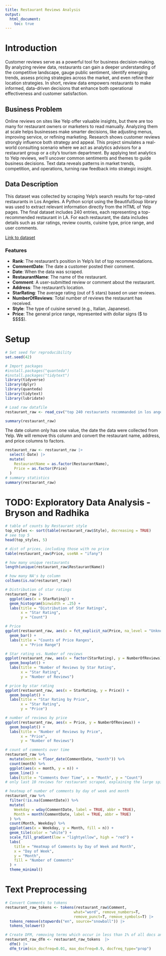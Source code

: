```yaml
---
title: Restaurant Reviews Analysis
output: 
  html_document: 
    toc: true
---
```


# Introduction

Customer reviews serve as a powerful tool for business decision-making. By analyzing review data, restaurants can gain a deeper understanding of the competitive landscape, gauge public sentiment, identify emerging trends, assess pricing strategies across the market, and even refine their location strategies. In short, review data empowers restaurants to make informed, data-driven decisions that enhance both operational effectiveness and customer satisfaction.


## Business Problem

Online reviews on sites like Yelp offer valuable insights, but there are too many for restaurant owners or marketers to read manually. Analyzing them at scale helps businesses make smarter decisions, like adjusting menus, improving service, or refining marketing. Research shows customer reviews strongly influence both strategy and appeal. This project simulates a real-world consulting scenario where we act as analytics advisors for a restaurant group or a city’s tourism department. By applying text analytics to Yelp reviews, we’ll uncover common sentiments and themes to guide business decisions. Text data reveals patterns in market trends, competition, and operations, turning raw feedback into strategic insight.

## Data Description

This dataset was collected by scraping Yelp’s search results for top-rated restaurants in Los Angeles. A Python script using the BeautifulSoup library was used to extract relevant information directly from the HTML of Yelp pages. The final dataset includes 240 entries, each representing a top-recommended restaurant in LA. For each restaurant, the data includes details such as star ratings, review counts, cuisine type, price range, and user comments.

[Link to dataset](https://www.kaggle.com/datasets/lorentzyeung/top-240-recommended-restaurants-in-la-2023?resource=download&select=top+240+restaurants+recommanded+in+los+angeles+URL.csv)

### Features

- **Rank**: The restaurant’s position in Yelp’s list of top recommendations.
- **CommentDate**: The date a customer posted their comment.
- **Date**: When the data was scraped.
- **RestaurantName**: The name of the restaurant.
- **Comment**: A user-submitted review or comment about the restaurant.
- **Address**: The restaurant’s location.
- **StarRating**: The average rating (out of 5 stars) based on user reviews.
- **NumberOfReviews**: Total number of reviews the restaurant has received.
- **Style**: The type of cuisine served (e.g., Italian, Japanese).
- **Price**: The general price range, represented with dollar signs (\$ to \$\$\$\$).

# Setup

```r
# Set seed for reproducibility
set.seed(42)

# Import packages
#install.packages("quanteda")
#install.packages("tidytext")
library(tidyverse)
library(dplyr)
library(quanteda)
library(tidytext)
library(lubridate)

# Load raw datafile
restaurant_raw <- read_csv("top 240 restaurants recommanded in los angeles 2.csv")

summary(restaurant_raw)
```

The date column only has one value, the date the data were collected from Yelp. We will remove this column and convert the restaurant name, address, and price columns to factors. 

```r
restaurant_raw <- restaurant_raw |>
  select(-Date) |>
  mutate(
    RestaurantName = as.factor(RestaurantName),
    Price = as.factor(Price)
  )
# summary statistics
summary(restaurant_raw)
```

# TODO: Exploratory Data Analysis - Bryson and Radhika

```r
# table of counts by Restaurant style
top_styles <- sort(table(restaurant_raw$Style), decreasing = TRUE)
# see top 5 
head(top_styles, 5)

# dist of prices, including those with no price
table(restaurant_raw$Price, useNA = "ifany")

# how many unique restaurants
length(unique(restaurant_raw$RestaurantName))

# how many NA's by column
colSums(is.na(restaurant_raw))

# Distribution of star ratings
restaurant_raw |>
  ggplot(aes(x = StarRating)) +
  geom_histogram(binwidth = .25) +
  labs(title = "Distribution of Star Ratings",
       x = "Star Rating",
       y = "Count")

# Price
ggplot(restaurant_raw, aes(x = fct_explicit_na(Price, na_level = "Unknown"))) +
  geom_bar() +
  labs(title = "Counts of Price Ranges",
       x = "Price Range")

# Star rating vs. Number of reviews
ggplot(restaurant_raw, aes(x = factor(StarRating), y = NumberOfReviews)) +
  geom_boxplot() +
  labs(title = "Number of Reviews by Star Rating",
       x = "Star Rating",
       y = "Number of Reviews")

# price by star rating
ggplot(restaurant_raw, aes(x = StarRating, y = Price)) +
  geom_boxplot() +
  labs(title = "Star Rating by Price",
       x = "Star Rating",
       y = "Price")

# number of reviews by price
ggplot(restaurant_raw, aes(x = Price, y = NumberOfReviews)) +
  geom_boxplot() +
  labs(title = "Number of Reviews by Price",
       x = "Price",
       y = "Number of Reviews")

# count of comments over time
restaurant_raw %>%
  mutate(month = floor_date(CommentDate, "month")) %>%
  count(month) %>%
  ggplot(aes(x = month, y = n)) +
  geom_line() +
  labs(title = "Comments Over Time", x = "Month", y = "Count")
# only last 10 reviews for restaurant scraped, explaining the large spike at end

# heatmap of number of comments by day of week and month
restaurant_raw %>%
  filter(!is.na(CommentDate)) %>%
  mutate(
    Weekday = wday(CommentDate, label = TRUE, abbr = TRUE),
    Month = month(CommentDate, label = TRUE, abbr = TRUE)
  ) %>%
  count(Month, Weekday) %>%
  ggplot(aes(x = Weekday, y = Month, fill = n)) +
  geom_tile(color = "white") +
  scale_fill_gradient(low = "lightyellow", high = "red") +
  labs(
    title = "Heatmap of Comments by Day of Week and Month",
    x = "Day of Week",
    y = "Month",
    fill = "Number of Comments"
  ) +
  theme_minimal()
```

# Text Preprocessing

```r
# Convert Comments to tokens
restaurant_raw_tokens <- tokens(restaurant_raw$Comment,
                               what="word", remove_numbers=T,
                               remove_punct=T, remove_symbols=T) |>
  tokens_remove(stopwords("en", source="snowball")) |>
  tokens_tolower()

# Create DFM, removing terms which occur in less than 1% of all docs and more than 90% of all docs.
restaurant_raw_dfm <- restaurant_raw_tokens  |>
  dfm() |>
  dfm_trim(min_docfreq=0.01, max_docfreq=0.9, docfreq_type="prop")
```









